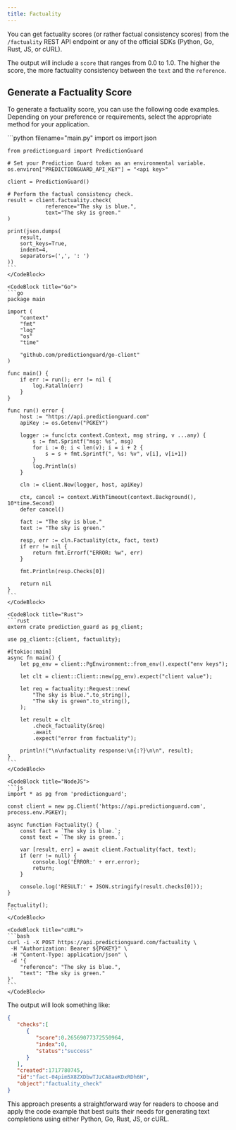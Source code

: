 ```yaml
---
title: Factuality
---
```


You can get factuality scores (or rather factual consistency scores) from the
`/factuality` REST API endpoint or any of the official SDKs (Python, Go, Rust,
JS, or cURL).

The output will include a `score` that ranges from 0.0 to 1.0. The higher the
score, the more factuality consistency between the `text` and the `reference`.

## Generate a Factuality Score

To generate a factuality score, you can use the following code examples.
Depending on your preference or requirements, select the appropriate method
for your application.

<CodeBlocks>
    <CodeBlock title="Python">
    ```python filename="main.py"
    import os
    import json

    from predictionguard import PredictionGuard

    # Set your Prediction Guard token as an environmental variable.
    os.environ["PREDICTIONGUARD_API_KEY"] = "<api key>"
    
    client = PredictionGuard()

    # Perform the factual consistency check.
    result = client.factuality.check(
        		reference="The sky is blue.",
        		text="The sky is green."
    )

    print(json.dumps(
        result,
        sort_keys=True,
        indent=4,
        separators=(',', ': ')
    ))
    ```
    </CodeBlock>

    <CodeBlock title="Go">
    ```go
    package main

    import (
        "context"
        "fmt"
        "log"
        "os"
        "time"

        "github.com/predictionguard/go-client"
    )

    func main() {
        if err := run(); err != nil {
            log.Fatalln(err)
        }
    }

    func run() error {
        host := "https://api.predictionguard.com"
        apiKey := os.Getenv("PGKEY")

        logger := func(ctx context.Context, msg string, v ...any) {
            s := fmt.Sprintf("msg: %s", msg)
            for i := 0; i < len(v); i = i + 2 {
                s = s + fmt.Sprintf(", %s: %v", v[i], v[i+1])
            }
            log.Println(s)
        }

        cln := client.New(logger, host, apiKey)

        ctx, cancel := context.WithTimeout(context.Background(), 10*time.Second)
        defer cancel()

        fact := "The sky is blue."
        text := "The sky is green."

        resp, err := cln.Factuality(ctx, fact, text)
        if err != nil {
            return fmt.Errorf("ERROR: %w", err)
        }

        fmt.Println(resp.Checks[0])

        return nil
    }
    ```
    </CodeBlock>

    <CodeBlock title="Rust">
    ```rust
    extern crate prediction_guard as pg_client;

    use pg_client::{client, factuality};

    #[tokio::main]
    async fn main() {
        let pg_env = client::PgEnvironment::from_env().expect("env keys");

        let clt = client::Client::new(pg_env).expect("client value");

        let req = factuality::Request::new(
            "The sky is blue.".to_string(),
            "The sky is green".to_string(),
        );

        let result = clt
            .check_factuality(&req)
            .await
            .expect("error from factuality");

        println!("\n\nfactuality response:\n{:?}\n\n", result);
    }
    ```
    </CodeBlock>

    <CodeBlock title="NodeJS">
    ```js
    import * as pg from 'predictionguard';

    const client = new pg.Client('https://api.predictionguard.com', process.env.PGKEY);

    async function Factuality() {
        const fact = `The sky is blue.`;
        const text = `The sky is green.`;

        var [result, err] = await client.Factuality(fact, text);
        if (err != null) {
            console.log('ERROR:' + err.error);
            return;
        }

        console.log('RESULT:' + JSON.stringify(result.checks[0]));
    }

    Factuality();
    ```
    </CodeBlock>

    <CodeBlock title="cURL">
    ```bash
    curl -i -X POST https://api.predictionguard.com/factuality \
     -H "Authorization: Bearer ${PGKEY}" \
     -H "Content-Type: application/json" \
     -d '{
		"reference": "The sky is blue.",
		"text": "The sky is green."
	}'
    ```
    </CodeBlock>
</CodeBlocks>

The output will look something like:

```json
{
   "checks":[
      {
         "score":0.26569077372550964,
         "index":0,
         "status":"success"
      }
   ],
   "created":1717780745,
   "id":"fact-04pim5X8ZXDbwTJzCA8aeKDxRDh6H",
   "object":"factuality_check"
}
```

This approach presents a straightforward way for readers to choose and apply the
code example that best suits their needs for generating text completions using
either Python, Go, Rust, JS, or cURL.